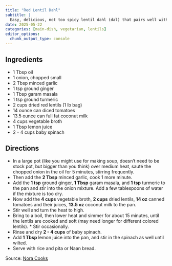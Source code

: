 ```yaml
---
title: "Red Lentil Dahl"
subtitle: |
  Easy, delicious, not too spicy lentil dahl (dal) that pairs well with rice and flatbread.
date: 2025-05-22
categories: [main-dish, vegetarian, lentils]
editor_options:
  chunk_output_type: console
---
```


## Ingredients

* 1 Tbsp oil
* 1 onion, chopped small
* 2 Tbsp minced garlic
* 1 tsp ground ginger
* 1 Tbsp garam masala
* 1 tsp ground turmeric
* 2 cups dried red lentils (1 lb bag)
* 14 ounce can diced tomatoes
* 13.5 ounce can full fat coconut milk
* 4 cups vegetable broth
* 1 Tbsp lemon juice
* 2 - 4 cups baby spinach

## Directions

* In a large pot (like you might use for making soup, doesn't need to be stock pot, but bigger than you think) over medium heat, sauté the chopped onion in the oil for 5 minutes, stirring frequently. 
* Then add the **2 Tbsp** minced garlic, cook 1 more minute.
* Add the **1 tsp** ground ginger, **1 Tbsp** garam masala, and **1 tsp** turmeric to the pan and stir into the onion mixture. Add a few tablespoons of water if the mixture is too dry.
* Now add the **4 cups** vegetable broth, **2 cups** dried lentils, **14 oz** canned tomatoes and their juices, **13.5 oz** coconut milk to the pan. 
* Stir well and turn the heat to high. 
* Bring to a boil, then lower heat and simmer for about 15 minutes, until the lentils are cooked and soft (may need longer for different colored lentils). * Stir occasionally.
* Rinse and dry **2 - 4 cups** of baby spinach.
* Add **1 Tbsp** lemon juice into the pan, and stir in the spinach as well until wilted.
* Serve with rice and pita or Naan bread.

Source: [Nora Cooks](https://www.noracooks.com/red-lentil-dahl/)